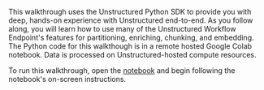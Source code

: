 This walkthrough uses the Unstructured Python SDK to provide you with deep, hands-on experience with Unstructured end-to-end. 
As you follow along, you will learn how to use many of the Unstructured Workflow Endpoint's features for partitioning, enriching, chunking, and embedding. 
The Python code for this walkthough is in a remote hosted Google Colab notebook. Data is processed on Unstructured-hosted compute resources.

To run this walkthrough, open the [notebook](https://colab.research.google.com/github/Unstructured-IO/notebooks/blob/main/notebooks/Unstructured_API_Walkthrough.ipynb) and begin following the notebook's on-screen instructions.